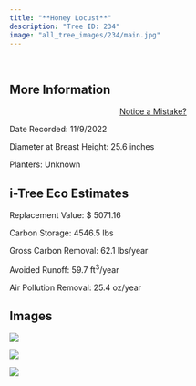 ```yaml
---
title: "**Honey Locust**"
description: "Tree ID: 234"
image: "all_tree_images/234/main.jpg"
---
```


<br>

## **More Information**
::: column-margin
<center><a class="button" href="https://forms.gle/W6f5nwYxrM33hF4f7">Notice a Mistake?</a></center>
:::


Date Recorded:  11/9/2022

Diameter at Breast Height:  25.6  inches

Planters:  Unknown

## **i-Tree Eco Estimates**


 Replacement Value: $ 5071.16

 Carbon Storage:  4546.5  lbs

 Gross Carbon Removal:  62.1  lbs/year

 Avoided Runoff:  59.7  ft<sup>3</sup>/year

 Air Pollution Removal:  25.4  oz/year

## **Images**


 ![](all_tree_images/234/IMG_7242.jpg)

 ![](all_tree_images/234/IMG_7244.jpg)

 ![](all_tree_images/234/main.jpg)
